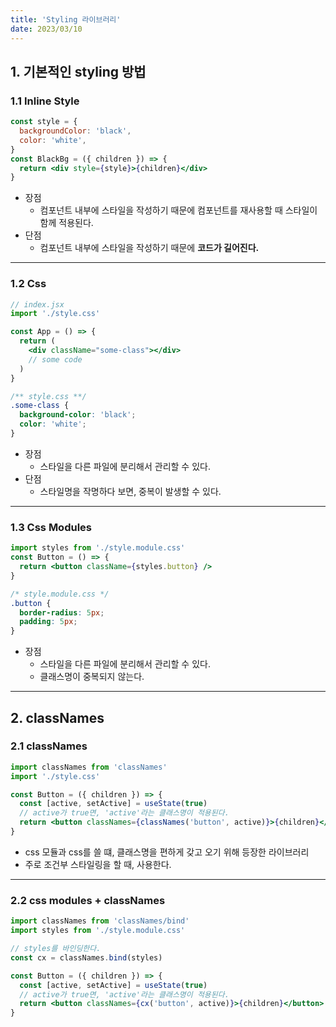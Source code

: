 ```yaml
---
title: 'Styling 라이브러리'
date: 2023/03/10
---
```


## 1. 기본적인 styling 방법

### 1.1 Inline Style

```jsx
const style = {
  backgroundColor: 'black',
  color: 'white',
}
const BlackBg = ({ children }) => {
  return <div style={style}>{children}</div>
}
```

- 장점
  - 컴포넌트 내부에 스타일을 작성하기 때문에 컴포넌트를 재사용할 때 스타일이 함께 적용된다.
- 단점
  - 컴포넌트 내부에 스타일을 작성하기 때문에 **코드가 길어진다.**

---

### 1.2 Css

```jsx
// index.jsx
import './style.css'

const App = () => {
  return (
    <div className="some-class"></div>
    // some code
  )
}
```

```css
/** style.css **/
.some-class {
  background-color: 'black';
  color: 'white';
}
```

- 장점
  - 스타일을 다른 파일에 분리해서 관리할 수 있다.
- 단점
  - 스타일명을 작명하다 보면, 중복이 발생할 수 있다.

---

### 1.3 Css Modules

```jsx
import styles from './style.module.css'
const Button = () => {
  return <button className={styles.button} />
}
```

```css
/* style.module.css */
.button {
  border-radius: 5px;
  padding: 5px;
}
```

- 장점
  - 스타일을 다른 파일에 분리해서 관리할 수 있다.
  - 클래스명이 중복되지 않는다.

---

## 2. classNames

### 2.1 classNames

```jsx
import classNames from 'classNames'
import './style.css'

const Button = ({ children }) => {
  const [active, setActive] = useState(true)
  // active가 true면, 'active'라는 클래스명이 적용된다.
  return <button classNames={classNames('button', active)}>{children}</button>
}
```

- css 모듈과 css를 쓸 떄, 클래스명을 편하게 갖고 오기 위해 등장한 라이브러리
- 주로 조건부 스타일링을 할 때, 사용한다.

---

### 2.2 css modules + classNames

```jsx
import classNames from 'classNames/bind'
import styles from './style.module.css'

// styles를 바인딩한다.
const cx = classNames.bind(styles)

const Button = ({ children }) => {
  const [active, setActive] = useState(true)
  // active가 true면, 'active'라는 클래스명이 적용된다.
  return <button classNames={cx('button', active)}>{children}</button>
}
```
